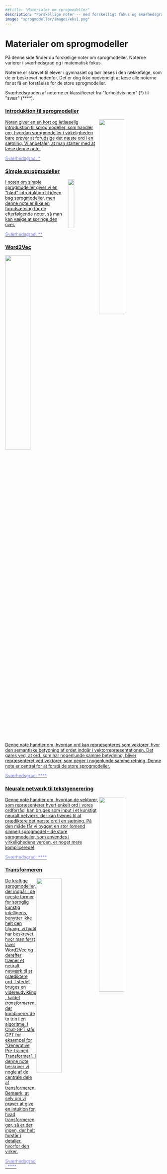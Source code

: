 ```yaml
---
##title: "Materialer om sprogmodeller"
description: "Forskellige noter -- med forskelligt fokus og sværhedsgrad -- om sprogmodeller."
image: "sprogmodeller/images/eks1.png"
---
```


# Materialer om sprogmodeller

På denne side finder du forskellige noter om sprogmodeller. Noterne varierer i sværhedsgrad og i matematisk fokus. 

Noterne er skrevet til elever i gymnasiet og bør læses i den rækkefølge, som de er beskrevet nedenfor. Det er dog ikke nødvendigt at læse alle noterne for at få en forståelse for de store sprogmodeller. 

Sværhedsgraden af noterne er klassificeret fra \"forholdvis nem\" (\*) til \"svær\" (\*\*\*\*).




<!-- Start på clickable section -->

<a href="sprogmodeller/intro.html" class="quarto-grid-link">

::: {.boxed}

### Introduktion til sprogmodeller

![](sprogmodeller/images/sprog.jpg){style='float:right;'  width=40%}

Noten giver en en kort og letlæselig introduktion til sprogmodeller, som handler om, hvordan sprogmodeller i virkeligheden bare prøver at forudsige det næste ord i en sætning. Vi anbefaler, at man starter med at læse denne note.

[Sværhedsgrad: \*]{style="color: #8086F2"}

:::

<!-- Slut på clickable section -->
</a>




<!-- Start på clickable section -->

<a href="sprogmodeller/simple.html" class="quarto-grid-link">

::: {.boxed}

### Simple sprogmodeller

![](sprogmodeller/images/sprog2.jpg){style='float:right;'  width=20%}

I noten om simple sprogmodeller giver vi en \"blød\" introduktion til idéen bag sprogmodeller, men denne note er ikke en forudsætning for de efterfølgende noter, så man kan vælge at springe den over.


[Sværhedsgrad: \*\*]{style="color: #8086F2"}

:::

<!-- Slut på clickable section -->
</a>





<!-- Start på clickable section -->

<a href="sprogmodeller/word2vec.html" class="quarto-grid-link">

::: {.boxed}

### Word2Vec

![](sprogmodeller/images/eks1.png){style='float:right;'  width=40%}

Denne note handler om, hvordan ord kan repræsenteres som vektorer, hvor den semantiske betydning af ordet indgår i vektorrepræsentationen. Det gøres ved, at ord, som har nogenlunde samme betydning, bliver repræsenteret ved vektorer, som peger i nogenlunde samme retning. Denne note er central for at forstå de store sprogmodeller. 


[Sværhedsgrad: \*\*\*\*]{style="color: #8086F2"}

:::

<!-- Slut på clickable section -->
</a>



<!-- Start på clickable section -->

<a href="sprogmodeller/tekstgenerering.html" class="quarto-grid-link">

::: {.boxed}

### Neurale netværk til tekstgenerering

::: {.paddingleft}

![](sprogmodeller/images/NN_tekstgenerering.png){style='float:right;'  width=40%}
:::

Denne note handler om, hvordan de vektorer, som repræsenterer hvert enkelt ord i vores ordforråd, kan bruges som input i et kunstigt neuralt netværk, der kan trænes til at prædiktere det næste ord i en sætning. På den måde får vi bygget en stor (omend simpel) sprogmodel -- de store sprogmodeller, som anvendes i virkelighedens verden, er noget mere komplicerede!


[Sværhedsgrad: \*\*\*\*]{style="color: #8086F2"}

:::

<!-- Slut på clickable section -->
</a>


<!-- Start på clickable section -->

<a href="sprogmodeller/transformeren.html" class="quarto-grid-link">

::: {.boxed}

### Transformeren

![](sprogmodeller/images/fig-attention.png){style='float:right;'  width=40%}

De kraftige sprogmodeller, der indgår i de nyeste former for sproglig kunstig intelligens, benytter ikke helt den tilgang, vi hidtil har beskrevet, hvor man først laver Word2Vec og derefter træner et neuralt
netværk til at prædiktere ord. I stedet bruges en videreudvikling, kaldet *transformeren*, der kombinerer de to trin i én algoritme. I Chat-GPT står GPT for eksempel for \"Generative Pre-trained Transformer\".
I denne note beskriver vi nogle af de centrale dele af transformeren. Bemærk, at selv om vi prøver at give en intuition for, hvad transformeren gør, så er der ingen, der helt forstår i detaljer, hvorfor
den virker.

[Sværhedsgrad: \*\*\*\*]{style="color: #8086F2"}

:::

<!-- Slut på clickable section -->
</a>

